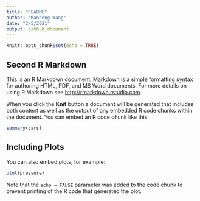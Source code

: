 ```yaml
---
title: "README"
author: "Manheng Wang"
date: "2/5/2021"
output: github_document
---
```

<!-- ^ -->
<!-- YAML Frontmatter -->

```r
knitr::opts_chunk$set(echo = TRUE)
```


## Second R Markdown

This is an R Markdown document. Markdown is a simple formatting syntax for authoring HTML, PDF, and MS Word documents. For more details on using R Markdown see <http://rmarkdown.rstudio.com>.

When you click the **Knit** button a document will be generated that includes both content as well as the output of any embedded R code chunks within the document. You can embed an R code chunk like this:

```r
summary(cars)
```

## Including Plots

You can also embed plots, for example:

```r
plot(pressure)
```

Note that the `echo = FALSE` parameter was added to the code chunk to prevent printing of the R code that generated the plot.
